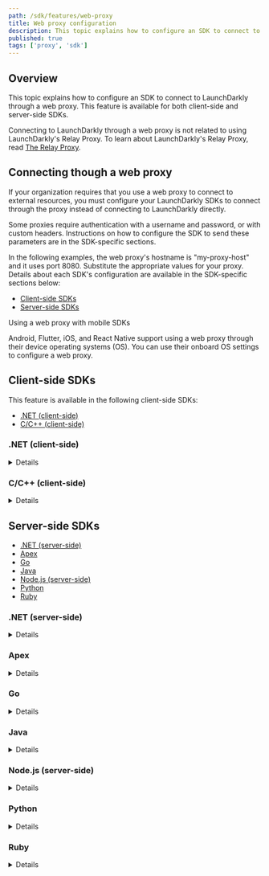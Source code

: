 ```yaml
---
path: /sdk/features/web-proxy
title: Web proxy configuration
description: This topic explains how to configure an SDK to connect to LaunchDarkly through a web proxy. This feature is available for both client-side and server-side SDKs.
published: true
tags: ['proxy', 'sdk']
---
```


## Overview

This topic explains how to configure an SDK to connect to LaunchDarkly through a web proxy. This feature is available for both client-side and server-side SDKs.

Connecting to LaunchDarkly through a web proxy is not related to using LaunchDarkly's Relay Proxy. To learn about LaunchDarkly's Relay Proxy, read [The Relay Proxy](/home/relay-proxy).

## Connecting though a web proxy

If your organization requires that you use a web proxy to connect to external resources, you must configure your LaunchDarkly SDKs to connect through the proxy instead of connecting to LaunchDarkly directly.

Some proxies require authentication with a username and password, or with custom headers. Instructions on how to configure the SDK to send these parameters are in the SDK-specific sections.

In the following examples, the web proxy's hostname is "my-proxy-host" and it uses port 8080. Substitute the appropriate values for your proxy. Details about each SDK's configuration are available in the SDK-specific sections below:

* [Client-side SDKs](#client-side-sdks)
* [Server-side SDKs](#server-side-sdks)


<Callout intent="info">
<CalloutTitle>Using a web proxy with mobile SDKs</CalloutTitle>
<CalloutDescription>

Android, Flutter, iOS, and React Native support using a web proxy through their device operating systems (OS). You can use their onboard OS settings to configure a web proxy.

</CalloutDescription>
</Callout>

## Client-side SDKs

This feature is available in the following client-side SDKs:

* [.NET (client-side)](#net-client-side)
* [C/C++ (client-side)](#cc-client-side)

### .NET (client-side)

<Details summary="Expand .NET (client-side) code sample">

To configure the client-side .NET SDK to connect to LaunchDarkly through a web proxy:

<CodeTabs
  defaultValue="csharp"
  values={[
    { label: 'C#', value: 'csharp', },
  ]
}>
<CodeTabItem value="csharp">

```csharp
var handler = new System.Net.Http.HttpClientHandler();
handler.Proxy = new System.Net.WebProxy("http://my-proxy-host:8080");

var config = Configuration.Builder("mobile-key-123abc")
    .HttpMessageHandler(handler)
    .Build();
```

</CodeTabItem>
</CodeTabs>

To configure the client-side .NET SDK to connect to LaunchDarkly through a web proxy with authentication:

<CodeTabs
  defaultValue="csharp"
  values={[
    { label: 'C#', value: 'csharp', },
  ]
}>
<CodeTabItem value="csharp">

```csharp
var handler = new System.Net.Http.HttpClientHandler();
var proxy = new System.Net.WebProxy("http://my-proxy-host:8080");
var credentials = new System.Net.CredentialCache();
credentials.Add(proxy.Address, "Basic",
    new NetworkCredential("username", "password"));
proxy.Credentials = credentials;
handler.Proxy = proxy;

var config = Configuration.Builder("mobile-key-123abc")
    .HttpMessageHandler(handler)
    .Build();
```

</CodeTabItem>
</CodeTabs>
</Details>

### C/C++ (client-side)

<Details summary="Expand C/C++ (client-side) code sample">

To configure the C/C++ SDK to connect to LaunchDarkly through a web proxy:

<CodeTabs
  defaultValue="c"
  values={[
    { label: 'C/C++', value: 'c', },
  ]
}>
<CodeTabItem value="c">

```c
struct LDConfig *config = LDConfigNew("mobile-key-123abc");
LDConfigSetProxyURI(config, "https://web-proxy.domain.com:8080");
```

</CodeTabItem>
</CodeTabs>

To configure the client-side C/C++ SDK to connect to LaunchDarkly through a web proxy with authentication:

<CodeTabs
  defaultValue="c"
  values={[
    { label: 'C/C++', value: 'c', },
  ]
}>
<CodeTabItem value="c">

```c
struct LDConfig *config = LDConfigNew("mobile-key-123abc");
LDConfigSetProxyURI(config, "https://username:password@web-proxy.domain.com:8080");
```

</CodeTabItem>
</CodeTabs>
</Details>

## Server-side SDKs

* [.NET (server-side)](#net-server-side)
* [Apex](#apex)
* [Go](#go)
* [Java](#java)
* [Node.js (server-side)](#nodejs-server-side)
* [Python](#python)
* [Ruby](#ruby)

### .NET (server-side)

<Details summary="Expand .NET (server-side) code sample">

To configure the server-side .NET SDK to connect to LaunchDarkly through a web proxy:

<CodeTabs
  defaultValue="csharp"
  values={[
    { label: 'C#', value: 'csharp', },
    { label: 'C# (.NET SDK versions 5.14.x and earlier)', value: 'sdk5', },
  ]
}>
<CodeTabItem value="csharp">

```csharp
var proxy = new System.Net.WebProxy("http://my-proxy-host:8080");

var config = Configuration.Builder("sdk-key-123abc")
    .Http(Components.HttpConfiguration().Proxy(proxy))
    .Build();
```

</CodeTabItem>
<CodeTabItem value="sdk5">

```csharp
var handler = new System.Net.Http.HttpClientHandler();
handler.Proxy = new System.Net.WebProxy("http://my-proxy-host:8080");

var config = Configuration.Builder("sdk-key-123abc")
    .Http(Components.HttpConfiguration().MessageHandler(handler))
    .Build();
```

</CodeTabItem>
</CodeTabs>

To configure the server-side .NET SDK to connect to LaunchDarkly through a web proxy with authentication:

<CodeTabs
  defaultValue="csharp"
  values={[
    { label: 'C#', value: 'csharp', },
    { label: 'C# (.NET SDK versions 5.14.x and earlier)', value: 'sdk5', },
  ]
}>
<CodeTabItem value="csharp">

```csharp
var proxy = new System.Net.WebProxy("http://my-proxy-host:8080");
var credentials = new System.Net.CredentialCache();
credentials.Add(proxy.Address, "Basic",
    new NetworkCredential("username", "password"));
proxy.Credentials = credentials;

var config = Configuration.Builder("sdk-key-123abc")
    .Http(Components.HttpConfiguration().Proxy(proxy))
    .Build();
```

</CodeTabItem>
<CodeTabItem value="sdk5">

```csharp
var handler = new System.Net.Http.HttpClientHandler();
var proxy = new System.Net.WebProxy("http://my-proxy-host:8080");
var credentials = new System.Net.CredentialCache();
credentials.Add(proxy.Address, "Basic",
    new NetworkCredential("username", "password"));
proxy.Credentials = credentials;
handler.Proxy = proxy;

var config = Configuration.Builder("sdk-key-123abc")
    .Http(Components.HttpConfiguration().MessageHandler(handler))
    .Build();
```

</CodeTabItem>
</CodeTabs>
</Details>

### Apex

<Details summary="Expand Apex code sample">

The Apex bridge that provides and retrieves flag values is written in Go, and uses the default Go networking mechanisms. 

Go's standard HTTP library recognizes the environment variables `HTTP_PROXY` and `HTTPS_PROXY`. If you set these variables, the SDK will connect through a web proxy at the URL you provide. Because the LaunchDarkly services have `https:` URLs, you use `HTTPS_PROXY`. If you are connecting to services at an insecure `http:` URL use `HTTP_PROXY` instead.

Here is an example:

<CodeTabs
  defaultValue="linux"
  values={[
    { label: 'Console', value: 'linux', },
    { label: 'cmd', value: 'windows', },
  ]
}>
<CodeTabItem value="linux">

```bash
export HTTPS_PROXY=https://my-proxy-host:8080
```

</CodeTabItem>
<CodeTabItem value="windows">

```batch
set HTTPS_PROXY=https://my-proxy-host:8080
```

</CodeTabItem>
</CodeTabs>
</Details>

### Go

<Details summary="Expand Go code sample">

There are two ways to specify proxy server parameters in the Go SDK.

Go's standard HTTP library recognizes the environment variables `HTTP_PROXY` and `HTTPS_PROXY`. If you set these variables, the SDK will connect through a web proxy at the URL you provide. Because the LaunchDarkly services have `https:` URLs, you use `HTTPS_PROXY`. If you are connecting to services at an insecure `http:` URL, such as a Relay Proxy instance, use `HTTP_PROXY` instead.

Here is an example:

<CodeTabs
  defaultValue="linux"
  values={[
    { label: 'Console', value: 'linux', },
    { label: 'cmd', value: 'windows', },
  ]
}>
<CodeTabItem value="linux">

```bash
export HTTPS_PROXY=https://my-proxy-host:8080
```

</CodeTabItem>
<CodeTabItem value="windows">

```
set HTTPS_PROXY=https://my-proxy-host:8080
```

</CodeTabItem>
</CodeTabs>

You can also specify a proxy programmatically through the SDK configuration:

<CodeTabs
  defaultValue="go"
  values={[
    { label: 'Go SDK v6.0', value: 'go', },
    { label: 'Go SDK v5.x', value: 'go-v5' },
  ]
}>
<CodeTabItem value="go">

```go
import (
    ld "github.com/launchdarkly/go-server-sdk/v6"
    "github.com/launchdarkly/go-server-sdk/v6/ldcomponents"
)

var config ld.Config
config.HTTP = ldcomponents.HTTPConfiguration().
    ProxyURL("https://my-proxy-host:8080")
```

</CodeTabItem>
<CodeTabItem value="go-v5">

```go
import (
    ld "gopkg.in/launchdarkly/go-server-sdk.v5"
    "gopkg.in/launchdarkly/go-server-sdk.v5/ldcomponents"
)

var config ld.Config
config.HTTP = ldcomponents.HTTPConfiguration().
    ProxyURL("https://my-proxy-host:8080")
```

</CodeTabItem>
</CodeTabs>
</Details>

### Java

<Details summary="Expand Java code sample">

To configure the Java SDK to connect to LaunchDarkly through a web proxy:

<CodeTabs
  defaultValue="java"
  values={[
    { label: 'Java', value: 'java', },
  ]
}>
<CodeTabItem value="java">

```java
LDConfig config = new LDConfig.Builder()
  .http(Components.httpConfiguration().proxyHostAndPort("my-proxy-host", 8080))
  .build();
```

</CodeTabItem>
</CodeTabs>

To configure the Java SDK to connect to LaunchDarkly through a web proxy with authentication:

<CodeTabs
  defaultValue="java"
  values={[
    { label: 'Java', value: 'java', },
  ]
}>
<CodeTabItem value="java">

```java
LDConfig config = new LDConfig.Builder()
  .http(Components.httpConfiguration()
    .proxyHostAndPort("my-proxy-host", 8080)
    .proxyAuth(Components.httpBasicAuthentication("username", "password"))
  .build();
```

</CodeTabItem>
</CodeTabs>
</Details>

### Node.js (server-side)

<Details summary="Expand Node.js (server-side) code sample">

To configure the server-side Node.js SDK to connect to LaunchDarkly through a web proxy:

<CodeTabs
  defaultValue="js"
  values={[
    { label: 'JavaScript', value: 'js', },
    { label: 'TypeScript', value: 'ts', },
  ]
}>
<CodeTabItem value="js">

```js
const options = {
  proxyHost: 'your-proxy-host',
  proxyPort: 8080
};
```

</CodeTabItem>
<CodeTabItem value="ts">

```ts
import * as ld from 'launchdarkly-node-server-sdk';

const options: ld.LDOptions = {
  proxyHost: 'your-proxy-host',
  proxyPort: 8080
};
```

</CodeTabItem>
</CodeTabs>

To configure the server-side Node.js SDK to connect to LaunchDarkly through a web proxy with authentication:

<CodeTabs
  defaultValue="js"
  values={[
    { label: 'JavaScript', value: 'js', },
    { label: 'TypeScript', value: 'ts', },
  ]
}>
<CodeTabItem value="js">

```js
const options = {
  proxyHost: 'my-proxy-host',
  proxyPort: 8080,
  proxyAuth: 'username:password'
};
```

</CodeTabItem>
<CodeTabItem value="ts">

```ts
import * as ld from 'launchdarkly-node-server-sdk';

const options: ld.LDOptions = {
  proxyHost: 'your-proxy-host',
  proxyPort: 8080,
  proxyAuth: 'username:password'
};
```

</CodeTabItem>
</CodeTabs>
</Details>

### Python

<Details summary="Expand Python code sample">

There are two ways to specify proxy server parameters in the Python SDK.

Python's standard HTTP library recognizes the environment variables `HTTP_PROXY` and `HTTPS_PROXY`. If you set these variables, the SDK will connect through a web proxy at the URL you provide. Because the LaunchDarkly services have `https:` URLs, you use `HTTPS_PROXY`. If you are connecting to services at an insecure `http:` URL, such as a Relay Proxy instance, use `HTTP_PROXY` instead.

How to set the HTTPS_PROXY environment variable on Mac/Linux and Windows systems:

<CodeTabs
  defaultValue="linux"
  values={[
    { label: 'Console', value: 'linux', },
    { label: 'cmd', value: 'windows', },
  ]
}>
<CodeTabItem value="linux">

```bash
export HTTPS_PROXY=https://my-proxy-host:8080
```

</CodeTabItem>
<CodeTabItem value="windows">

```bash
set HTTPS_PROXY=https://my-proxy-host:8080
```

</CodeTabItem>
</CodeTabs>

Or it can be set from within Python:

<CodeTabs
  defaultValue="py"
  values={[
    { label: 'Python', value: 'py', },
  ]
}>
<CodeTabItem value="py">

```python
os.environ["https_proxy"] = "https://my-proxy-host:8080"
```

</CodeTabItem>
</CodeTabs>
</Details>

### Ruby

<Details summary="Expand Ruby code sample">

There are two ways to specify proxy server parameters in the Ruby SDK.

Ruby's standard HTTP library recognizes the environment variables `HTTP_PROXY` and `HTTPS_PROXY`. If you set these variables, the SDK will connect through a web proxy at the URL you provide. Because the LaunchDarkly services have `https:` URLs, you use `HTTPS_PROXY`. If you are connecting to services at an insecure `http:` URL, such as a Relay Proxy instance, use `HTTP_PROXY` instead.

To configure the Ruby SDK to connect to LaunchDarkly through a web proxy:

<CodeTabs
  defaultValue="linux"
  values={[
    { label: 'Console', value: 'linux', },
    { label: 'cmd', value: 'windows', },
  ]
}>
<CodeTabItem value="linux">

```bash
export HTTPS_PROXY=https://my-proxy-host:8080
```

</CodeTabItem>
<CodeTabItem value="windows">

```batch
set HTTPS_PROXY=https://my-proxy-host:8080
```

</CodeTabItem>
</CodeTabs>

Or it can be set from within Ruby:

<CodeTabs
  defaultValue="ruby"
  values={[
    { label: 'Ruby', value: 'ruby', },
  ]
}>
<CodeTabItem value="ruby">

```ruby
ENV['HTTPS_PROXY'] = 'https://my-proxy-host:8080'
```

</CodeTabItem>
</CodeTabs>
</Details>
